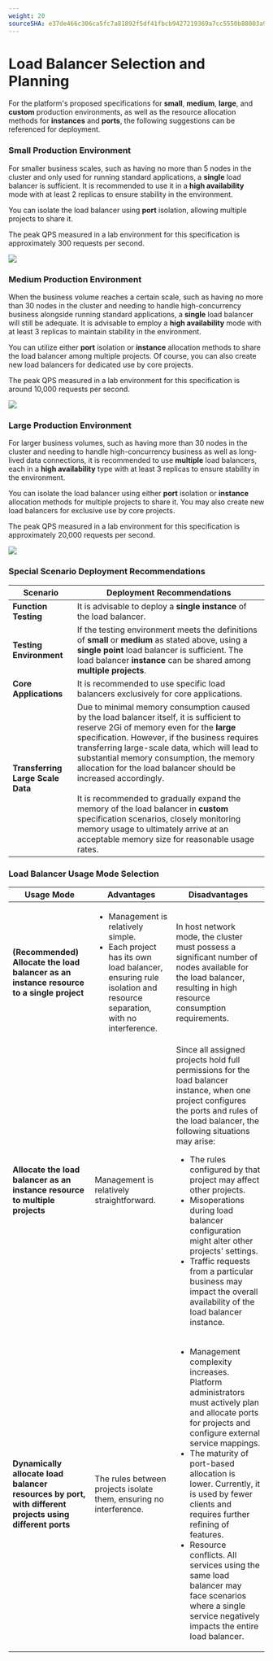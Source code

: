 ```yaml
---
weight: 20
sourceSHA: e37de466c306ca5fc7a81892f5df41fbcb9427219369a7cc5550b88003a9dd4d
---
```


# Load Balancer Selection and Planning

For the platform's proposed specifications for **small**, **medium**, **large**, and **custom** production environments, as well as the resource allocation methods for **instances** and **ports**, the following suggestions can be referenced for deployment.

### Small Production Environment

For smaller business scales, such as having no more than 5 nodes in the cluster and only used for running standard applications, a **single** load balancer is sufficient. It is recommended to use it in a **high availability** mode with at least 2 replicas to ensure stability in the environment.

You can isolate the load balancer using **port** isolation, allowing multiple projects to share it.

The peak QPS measured in a lab environment for this specification is approximately 300 requests per second.

![](../assets/loadbalancer-mini.png)

### Medium Production Environment

When the business volume reaches a certain scale, such as having no more than 30 nodes in the cluster and needing to handle high-concurrency business alongside running standard applications, a **single** load balancer will still be adequate. It is advisable to employ a **high availability** mode with at least 3 replicas to maintain stability in the environment.

You can utilize either **port** isolation or **instance** allocation methods to share the load balancer among multiple projects. Of course, you can also create new load balancers for dedicated use by core projects.

The peak QPS measured in a lab environment for this specification is around 10,000 requests per second.

![](../assets/loadbalancer-middle.png)

### Large Production Environment

For larger business volumes, such as having more than 30 nodes in the cluster and needing to handle high-concurrency business as well as long-lived data connections, it is recommended to use **multiple** load balancers, each in a **high availability** type with at least 3 replicas to ensure stability in the environment.

You can isolate the load balancer using either **port** isolation or **instance** allocation methods for multiple projects to share it. You may also create new load balancers for exclusive use by core projects.

The peak QPS measured in a lab environment for this specification is approximately 20,000 requests per second.

![](../assets/loadbalancer-large.png)

### Special Scenario Deployment Recommendations

| Scenario                       | Deployment Recommendations                                                                                                                                                                            |
|-------------------------------|-----------------------------------------------------------------------------------------------------------------------------------------------------------------------------------------------------|
| **Function Testing**          | It is advisable to deploy a **single instance** of the load balancer.                                                                                                                                                          |
| **Testing Environment**       | If the testing environment meets the definitions of **small** or **medium** as stated above, using a **single point** load balancer is sufficient. The load balancer **instance** can be shared among **multiple projects**.                                                                                                |
| **Core Applications**         | It is recommended to use specific load balancers exclusively for core applications.                                                                                                                                                            |
| **Transferring Large Scale Data** | Due to minimal memory consumption caused by the load balancer itself, it is sufficient to reserve 2Gi of memory even for the **large** specification. However, if the business requires transferring large-scale data, which will lead to substantial memory consumption, the memory allocation for the load balancer should be increased accordingly. <br /><br /> It is recommended to gradually expand the memory of the load balancer in **custom** specification scenarios, closely monitoring memory usage to ultimately arrive at an acceptable memory size for reasonable usage rates. |

### Load Balancer Usage Mode Selection

| Usage Mode                                                   | Advantages                                                              | Disadvantages                                                                                                                                                                           |
|-------------------------------------------------------------|--------------------------------------------------------------------------|----------------------------------------------------------------------------------------------------------------------------------------------------------------------------------------|
| **(Recommended) Allocate the load balancer as an instance resource to a single project** | <ul><li>Management is relatively simple.</li><li>Each project has its own load balancer, ensuring rule isolation and resource separation, with no interference.</li></ul> | In host network mode, the cluster must possess a significant number of nodes available for the load balancer, resulting in high resource consumption requirements.                                                              |
| **Allocate the load balancer as an instance resource to multiple projects**        | Management is relatively straightforward.                                           | Since all assigned projects hold full permissions for the load balancer instance, when one project configures the ports and rules of the load balancer, the following situations may arise: <ul><li>The rules configured by that project may affect other projects.</li><li>Misoperations during load balancer configuration might alter other projects' settings.</li><li>Traffic requests from a particular business may impact the overall availability of the load balancer instance.</li></ul> |
| **Dynamically allocate load balancer resources by port, with different projects using different ports**      | The rules between projects isolate them, ensuring no interference.                  | <ul><li>Management complexity increases. Platform administrators must actively plan and allocate ports for projects and configure external service mappings.</li><li>The maturity of port-based allocation is lower. Currently, it is used by fewer clients and requires further refining of features.</li><li>Resource conflicts. All services using the same load balancer may face scenarios where a single service negatively impacts the entire load balancer.</li></ul>                |
